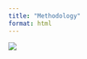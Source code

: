 ```yaml
---
title: "Methodology"
format: html
---
```


![](images/Pastel How To Be Successful Flowchart Infographic Graph.png)

# 
